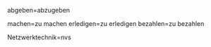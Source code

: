 abgeben=abzugeben

machen=zu machen
erledigen=zu erledigen
bezahlen=zu bezahlen

Netzwerktechnik=nvs
